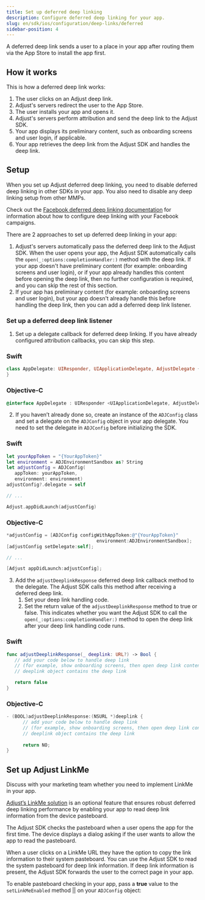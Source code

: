 ```yaml
---
title: Set up deferred deep linking
description: Configure deferred deep linking for your app.
slug: en/sdk/ios/configuration/deep-links/deferred
sidebar-position: 4
---
```



A deferred deep link sends a user to a place in your app after routing them via the App Store to install the app first.

## How it works

This is how a deferred deep link works:

1. The user clicks on an Adjust deep link.
2. Adjust's servers redirect the user to the App Store.
3. The user installs your app and opens it.
4. Adjust's servers perform attribution and send the deep link to the Adjust SDK.
5. Your app displays its preliminary content, such as onboarding screens and user login, if applicable.
6. Your app retrieves the deep link from the Adjust SDK and handles the deep link.

## Setup

<Callout type="important">

When you set up Adjust deferred deep linking, you need to disable deferred deep linking in other SDKs in your app. You also need to disable any deep linking setup from other MMPs.

</Callout>

<Callout type="seealso">

Check out the [Facebook deferred deep linking documentation](https://developers.facebook.com/docs/ios/deep-linking#deferred-deep-linking) for information about how to configure deep linking with your Facebook campaigns.

</Callout>

There are 2 approaches to set up deferred deep linking in your app:

1. Adjust's servers automatically pass the deferred deep link to the Adjust SDK. When the user opens your app, the Adjust SDK automatically calls the `open(_:options:completionHandler:)` method with the deep link. If your app doesn't have preliminary content (for example: onboarding screens and user login), or if your app already handles this content before opening the deep link, then no further configuration is required, and you can skip the rest of this section.
2. If your app has preliminary content (for example: onboarding screens and user login), but your app doesn't already handle this before handling the deep link, then you can add a deferred deep link listener.

### Set up a deferred deep link listener

1. Set up a delegate callback for deferred deep linking. If you have already configured attribution callbacks, you can skip this step.

<Tabs>
<Tab sync="swift">

### Swift

```swift title="AppDelegate.swift"
class AppDelegate: UIResponder, UIApplicationDelegate, AdjustDelegate {
}
```

</Tab>
<Tab sync="objc">

### Objective-C

```objective-c title="AppDelegate.h"
@interface AppDelegate : UIResponder <UIApplicationDelegate, AdjustDelegate>
```

</Tab>
</Tabs>

2. If you haven’t already done so, create an instance of the `ADJConfig` class and set a delegate on the `ADJConfig` object in your app delegate. You need to set the delegate in `ADJConfig` before initializing the SDK.

<Tabs>
<Tab sync="swift">

### Swift

```swift
let yourAppToken = "{YourAppToken}"
let environment = ADJEnvironmentSandbox as? String
let adjustConfig = ADJConfig(
   appToken: yourAppToken,
   environment: environment)
adjustConfig?.delegate = self

// ...

Adjust.appDidLaunch(adjustConfig)
```

</Tab>
<Tab sync="objc">

### Objective-C

```objective-c
*adjustConfig = [ADJConfig configWithAppToken:@"{YourAppToken}"
                                 environment:ADJEnvironmentSandbox];
[adjustConfig setDelegate:self];

// ...

[Adjust appDidLaunch:adjustConfig];
```

</Tab>
</Tabs>

3. Add the `adjustDeeplinkResponse` deferred deep link callback method to the delegate. The Adjust SDK calls this method after receiving a deferred deep link.
   1. Set your deep link handling code.
   2. Set the return value of the `adjustDeeplinkResponse` method to true or false. This indicates whether you want the Adjust SDK to call the `open(_:options:completionHandler:)` method to open the deep link after your deep link handling code runs.

<Tabs>
<Tab sync="swift">

### Swift

```swift
func adjustDeeplinkResponse(_ deeplink: URL?) -> Bool {
   // add your code below to handle deep link
   // (for example, show onboarding screens, then open deep link content)
   // deeplink object contains the deep link

   return false
}
```

</Tab>
<Tab sync="objc">

### Objective-C

```objective-c
- (BOOL)adjustDeeplinkResponse:(NSURL *)deeplink {
      // add your code below to handle deep link
      // (for example, show onboarding screens, then open deep link content)
      // deeplink object contains the deep link
      
      return NO;
}
```

</Tab>
</Tabs>

## Set up Adjust LinkMe

<Callout type="note">

Discuss with your marketing team whether you need to implement LinkMe in your app.

</Callout>

[Adjust’s LinkMe solution](https://help.adjust.com/en/article/linkme) is an optional feature that ensures robust deferred deep linking performance by enabling your app to read deep link information from the device pasteboard.

<Callout type="important">

The Adjust SDK checks the pasteboard when a user opens the app for the first time. The device displays a dialog asking if the user wants to allow the app to read the pasteboard.

</Callout>

When a user clicks on a LinkMe URL they have the option to copy the link information to their system pasteboard. You can use the Adjust SDK to read the system pasteboard for deep link information. If deep link information is present, the Adjust SDK forwards the user to the correct page in your app.

To enable pasteboard checking in your app, pass a **true** value to the <Tooltip>`setLinkMeEnabled` method || <SetLinkMeEnabledSig /></Tooltip> on your `ADJConfig` object:

<SetLinkMeEnabled />
